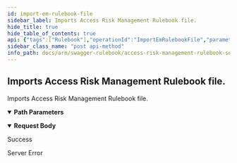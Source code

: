 ```yaml
---
id: import-em-rulebook-file
sidebar_label: Imports Access Risk Management Rulebook file.
hide_title: true
hide_table_of_contents: true
api: {"tags":["Rulebook"],"operationId":"ImportEmRulebookFile","parameters":[{"name":"accountId","in":"path","description":"Identifier of the account. Will be used by service account only.","required":true,"schema":{"type":"integer","format":"int32"}}],"requestBody":{"content":{"multipart/form-data":{"schema":{"type":"object","properties":{"file":{"description":"A Rulebook file. Template could be downloaded by this endpoint: /api/rulebook/emimporttemplate","type":"string","format":"binary"}}}}}},"responses":{"200":{"description":"Success"},"500":{"description":"Server Error"}},"description":"Imports Access Risk Management Rulebook file.","method":"post","path":"/api/rulebook/importemfile/{accountId}","info":{"version":"v1","title":"Access Risk Management Rulebook Services"},"postman":{"name":"Imports Access Risk Management Rulebook file.","description":{"type":"text/plain"},"url":{"path":["api","rulebook","importemfile",":accountId"],"host":["{{baseUrl}}"],"query":[],"variable":[{"disabled":false,"description":{"content":"(Required) Identifier of the account. Will be used by service account only.","type":"text/plain"},"type":"any","value":"","key":"accountId"}]},"header":[{"key":"Content-Type","value":"multipart/form-data"}],"method":"POST","body":{"mode":"formdata","formdata":[]}}}
sidebar_class_name: "post api-method"
info_path: docs/arm/swagger-rulebook/access-risk-management-rulebook-services
---
```



## Imports Access Risk Management Rulebook file.



Imports Access Risk Management Rulebook file.

<details style={{"marginBottom":"1rem"}} data-collapsed={false} open={true}><summary style={{}}><strong>Path Parameters</strong></summary><div><ul><ParamsItem className={"paramsItem"} param={{"name":"accountId","in":"path","description":"Identifier of the account. Will be used by service account only.","required":true,"schema":{"type":"integer","format":"int32"}}}></ParamsItem></ul></div></details><MimeTabs><TabItem label={"multipart/form-data"} value={"multipart/form-data-schema"}><details style={{}} data-collapsed={false} open={true}><summary style={{"textAlign":"left"}}><strong>Request Body</strong></summary><div style={{"textAlign":"left","marginLeft":"1rem"}}></div><ul style={{"marginLeft":"1rem"}}><SchemaItem collapsible={false} name={"file"} required={false} schemaDescription={"A Rulebook file. Template could be downloaded by this endpoint: /api/rulebook/emimporttemplate"} schemaName={"binary"} qualifierMessage={undefined} defaultValue={undefined}></SchemaItem></ul></details></TabItem></MimeTabs><div><ApiTabs><TabItem label={"200"} value={"200"}><div>

Success

</div><div></div></TabItem><TabItem label={"500"} value={"500"}><div>

Server Error

</div><div></div></TabItem></ApiTabs></div>
      